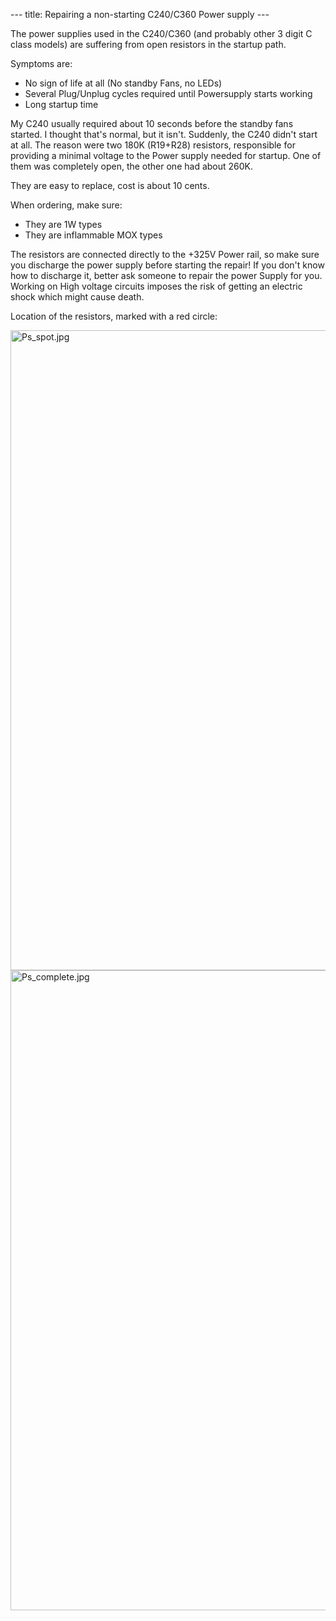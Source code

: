 ---
title: Repairing a non-starting C240/C360 Power supply
---

The power supplies used in the C240/C360 (and probably other 3 digit C class models) are suffering from open resistors in the startup path.

Symptoms are:

* No sign of life at all (No standby Fans, no LEDs)
* Several Plug/Unplug cycles required until Powersupply starts working
* Long startup time

My C240 usually required about 10 seconds before the standby fans started. I thought that's normal, but it isn't. Suddenly, the C240 didn't start at all. The reason were two 180K (R19+R28) resistors, responsible for providing a minimal voltage to the Power supply needed for startup. One of them was completely open, the other one had about 260K.

They are easy to replace, cost is about 10 cents.

When ordering, make sure:

* They are 1W types
* They are inflammable MOX types

The resistors are connected directly to the +325V Power rail, so make sure you discharge the power supply before starting the repair! If you don't know how to discharge it, better ask someone to repair the power Supply for you. Working on High voltage circuits imposes the risk of getting an electric shock which might cause death.

Location of the resistors, marked with a red circle:

[[File:Ps spot.jpg|1024px]]
[[File:Ps complete.jpg|1024px]]